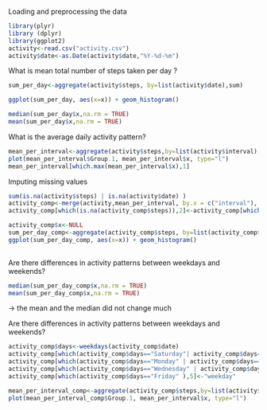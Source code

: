 
Loading and preprocessing the data

```r
library(plyr)
library (dplyr)
library(ggplot2)
activity<-read.csv("activity.csv")
activity$date<-as.Date(activity$date,"%Y-%d-%m")

```

What is mean total number of steps taken per day ?

```r

sum_per_day<-aggregate(activity$steps, by=list(activity$date),sum)

ggplot(sum_per_day, aes(x=x)) + geom_histogram()

median(sum_per_day$x,na.rm = TRUE)
mean(sum_per_day$x,na.rm = TRUE)

```

What is the average daily activity pattern?

```r
mean_per_interval<-aggregate(activity$steps,by=list(activity$interval),mean,na.rm=TRUE)
plot(mean_per_interval$Group.1, mean_per_interval$x, type="l")
mean_per_interval[which.max(mean_per_interval$x),1]

```

Imputing missing values

```r
sum(is.na(activity$steps) | is.na(activity$date) )
activity_comp<-merge(activity,mean_per_interval, by.x = c("interval"), by.y = c("Group.1"))
activity_comp[which(is.na(activity_comp$steps)),2]<-activity_comp[which(is.na(activity_comp$steps)),4]

activity_comp$x<-NULL    
sum_per_day_comp<-aggregate(activity_comp$steps, by=list(activity_comp$date),sum)
ggplot(sum_per_day_comp, aes(x=x)) + geom_histogram()    
    
```


Are there differences in activity patterns between weekdays and weekends?

```r
median(sum_per_day_comp$x,na.rm = TRUE)
mean(sum_per_day_comp$x,na.rm = TRUE)
```

-> the mean and the median did not change much

Are there differences in activity patterns between weekdays and weekends?
```r
activity_comp$days<-weekdays(activity_comp$date)
activity_comp[which(activity_comp$days=="Saturday"| activity_comp$days=="Sunday"),5]<-"weekend"
activity_comp[which(activity_comp$days=="Monday" | activity_comp$days=="Tuesday"),5]<-"weekday"
activity_comp[which(activity_comp$days=="Wednesday" | activity_comp$days=="Thursday"),5]<-"weekday"
activity_comp[which(activity_comp$days=="Friday" ),5]<-"weekday"

mean_per_interval_comp<-aggregate(activity_comp$steps,by=list(activity$interval),mean,na.rm=TRUE)
plot(mean_per_interval_comp$Group.1, mean_per_interval$x, type="l")
```